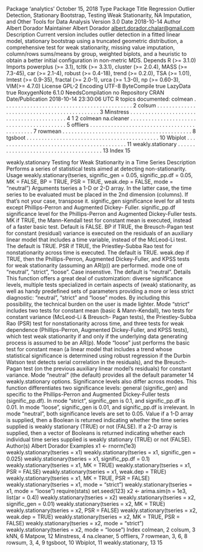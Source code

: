 Package ‘analytics’
October 15, 2018
Type Package
Title Regression Outlier Detection, Stationary Bootstrap, Testing Weak
Stationarity, NA Imputation, and Other Tools for Data Analysis
Version 3.0
Date 2018-10-14
Author Albert Dorador
Maintainer Albert Dorador <albert.dorador.chalar@gmail.com>
Description Current version includes outlier detection in a fitted linear model, stationary bootstrap using
a truncated geometric distribution, a comprehensive test for weak stationarity, missing
value imputation, column/rows sums/means by group, weighted biplots, and a heuristic
to obtain a better initial configuration in non-metric MDS.
Depends R (>= 3.1.0)
Imports powerplus (>= 3.1), tcltk (>= 3.3.1), cluster (>= 2.0.4), MASS
(>= 7.3-45), car (>= 2.1-4), robust (>= 0.4-18), trend (>=
0.2.0), TSA (>= 1.01), lmtest (>= 0.9-35), fractal (>= 2.0-1),
urca (>= 1.3-0), np (>= 0.60-3), VIM(>= 4.7.0)
License GPL-2
Encoding UTF-8
ByteCompile true
LazyData true
RoxygenNote 6.1.0
NeedsCompilation no
Repository CRAN
Date/Publication 2018-10-14 23:30:06 UTC
R topics documented:
colmean . . . . . . . . . . . . . . . . . . . . . . . . . . . . . . . . . . . . . . . . . . . 2
colsum . . . . . . . . . . . . . . . . . . . . . . . . . . . . . . . . . . . . . . . . . . . . 3
Minstress . . . . . . . . . . . . . . . . . . . . . . . . . . . . . . . . . . . . . . . . . . 4
1
2 colmean
na.cleaner . . . . . . . . . . . . . . . . . . . . . . . . . . . . . . . . . . . . . . . . . . 5
offliers . . . . . . . . . . . . . . . . . . . . . . . . . . . . . . . . . . . . . . . . . . . . 7
rowmean . . . . . . . . . . . . . . . . . . . . . . . . . . . . . . . . . . . . . . . . . . . 8
tgsboot . . . . . . . . . . . . . . . . . . . . . . . . . . . . . . . . . . . . . . . . . . . . 10
Wbiplot . . . . . . . . . . . . . . . . . . . . . . . . . . . . . . . . . . . . . . . . . . . 11
weakly.stationary . . . . . . . . . . . . . . . . . . . . . . . . . . . . . . . . . . . . . . 13
Index 15

weakly.stationary Testing for Weak Stationarity in a Time Series
Description
Performs a series of statistical tests aimed at detecting non-stationarity.
Usage
weakly.stationary(tseries, signific_gen = 0.05, signific_pp.df = 0.05,
MK = FALSE, BP = TRUE, PSR = TRUE, weak.dep = FALSE,
mode = "neutral")
Arguments
tseries a 1-D or 2-D array. In the latter case, the time series to be evaluated must be
placed in the 2nd dimension (columns). If that’s not your case, transpose it.
signific_gen significance level for all tests except Phillips-Perron and Augmented Dickey-
Fuller.
signific_pp.df significance level for the Phillips-Perron and Augmented Dickey-Fuller tests.
MK if TRUE, the Mann-Kendall test for constant mean is executed, instead of a
faster basic test. Default is FALSE.
BP if TRUE, the Breusch-Pagan test for constant (residual) variance is executed on
the residuals of an auxiliary linear model that includes a time variable, instead
of the McLeod-Li test. The default is TRUE.
PSR if TRUE, the Priestley-Subba Rao test for nonstationarity across time is executed.
The default is TRUE.
weak.dep if TRUE, then the Phillips-Perron, Augmented Dickey-Fuller, and KPSS tests
for weak stationarity (assuming an AR(p)) are performed.
mode one of "neutral", "strict", "loose". Case insenstive. The default is "neutral".
Details
This function offers a great deal of customization: diverse significance levels, multiple tests specialized
in certain aspects of (weak) stationarity, as well as handy predefined sets of parameters
providing a more or less strict diagnostic: "neutral", "strict" and "loose" modes. By including this
possibility, the technical burden on the user is made lighter. Mode "strict" includes two tests for
constant mean (basic & Mann-Kendall), two tests for constant variance (McLeod-Li & Breusch-
Pagan tests), the Priestley-Subba Rao (PSR) test for nonstationarity across time, and three tests for
weak dependence (Phillips-Perron, Augmented Dickey-Fuller, and KPSS tests), which test weak
stationarity if and only if the underlying data generating process is assumed to be an AR(p). Mode
"loose" just performs the basic test for constant mean (a linear model that includes a trend whose
statistical significance is determined using robust regression if the Durbin Watson test detects serial
correlation in the residuals), and the Breusch-Pagan test (on the previous auxiliary linear model’s
residuals) for constant variance. Mode "neutral" (the default) provides all the default parameter
14 weakly.stationary
options. Significance levels also differ across modes. This function differentiates two significance
levels: general (signific_gen) and specific to the Phillips-Perron and Augmented Dickey-Fuller
tests (signific_pp.df). In mode "strict", signific_gen is 0.1, and signific_pp.df is 0.01. In
mode "loose", signific_gen is 0.01, and signific_pp.df is irrelevant. In mode "neutral", both
significance levels are set to 0.05.
Value
if a 1-D array is supplied, then a Boolean is returned indicating whether the time series supplied
is weakly stationary (TRUE) or not (FALSE). If a 2-D array is supplied, then a vector of Booleans
is returned indicating whether each individual time series supplied is weakly stationary (TRUE) or
not (FALSE).
Author(s)
Albert Dorador
Examples
x1 <- rnorm(1e3)
weakly.stationary(tseries = x1)
weakly.stationary(tseries = x1, signific_gen = 0.025)
weakly.stationary(tseries = x1, signific_pp.df = 0.1)
weakly.stationary(tseries = x1, MK = TRUE)
weakly.stationary(tseries = x1, PSR = FALSE)
weakly.stationary(tseries = x1, weak.dep = TRUE)
weakly.stationary(tseries = x1, MK = TRUE, PSR = FALSE)
weakly.stationary(tseries = x1, mode = "strict")
weakly.stationary(tseries = x1, mode = "loose")
require(stats)
set.seed(123)
x2 <- arima.sim(n = 1e3, list(ar = 0.4))
weakly.stationary(tseries = x2)
weakly.stationary(tseries = x2, signific_gen = 0.01)
weakly.stationary(tseries = x2, MK = TRUE)
weakly.stationary(tseries = x2, PSR = FALSE)
weakly.stationary(tseries = x2, weak.dep = TRUE)
weakly.stationary(tseries = x2, MK = TRUE, PSR = FALSE)
weakly.stationary(tseries = x2, mode = "strict")
weakly.stationary(tseries = x2, mode = "loose")
Index
colmean, 2
colsum, 3
kNN, 6
Matpow, 12
Minstress, 4
na.cleaner, 5
offliers, 7
rowmean, 3, 6, 8
rowsum, 3, 4, 9
tgsboot, 10
Wbiplot, 11
weakly.stationary, 13
15

